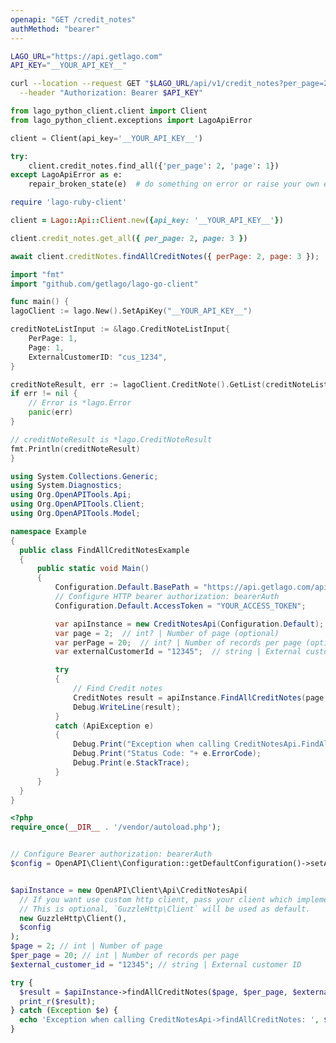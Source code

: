 ```yaml
---
openapi: "GET /credit_notes"
authMethod: "bearer"
---
```


<RequestExample>

```bash cURL
LAGO_URL="https://api.getlago.com"
API_KEY="__YOUR_API_KEY__"

curl --location --request GET "$LAGO_URL/api/v1/credit_notes?per_page=2&page=1" \
  --header "Authorization: Bearer $API_KEY"
```

```python Python
from lago_python_client.client import Client
from lago_python_client.exceptions import LagoApiError

client = Client(api_key='__YOUR_API_KEY__')

try:
    client.credit_notes.find_all({'per_page': 2, 'page': 1})
except LagoApiError as e:
    repair_broken_state(e)  # do something on error or raise your own exception
```

```ruby Ruby
require 'lago-ruby-client'

client = Lago::Api::Client.new({api_key: '__YOUR_API_KEY__'})

client.credit_notes.get_all({ per_page: 2, page: 3 })
```

```js Javascript
await client.creditNotes.findAllCreditNotes({ perPage: 2, page: 3 });
```

```go Go
import "fmt"
import "github.com/getlago/lago-go-client"

func main() {
lagoClient := lago.New().SetApiKey("__YOUR_API_KEY__")

creditNoteListInput := &lago.CreditNoteListInput{
    PerPage: 1,
    Page: 1,
    ExternalCustomerID: "cus_1234",
}

creditNoteResult, err := lagoClient.CreditNote().GetList(creditNoteListInput)
if err != nil {
    // Error is *lago.Error
    panic(err)
}

// creditNoteResult is *lago.CreditNoteResult
fmt.Println(creditNoteResult)
}
```

```csharp C#
using System.Collections.Generic;
using System.Diagnostics;
using Org.OpenAPITools.Api;
using Org.OpenAPITools.Client;
using Org.OpenAPITools.Model;

namespace Example
{
  public class FindAllCreditNotesExample
  {
      public static void Main()
      {
          Configuration.Default.BasePath = "https://api.getlago.com/api/v1";
          // Configure HTTP bearer authorization: bearerAuth
          Configuration.Default.AccessToken = "YOUR_ACCESS_TOKEN";

          var apiInstance = new CreditNotesApi(Configuration.Default);
          var page = 2;  // int? | Number of page (optional) 
          var perPage = 20;  // int? | Number of records per page (optional) 
          var externalCustomerId = "12345";  // string | External customer ID (optional) 

          try
          {
              // Find Credit notes
              CreditNotes result = apiInstance.FindAllCreditNotes(page, perPage, externalCustomerId);
              Debug.WriteLine(result);
          }
          catch (ApiException e)
          {
              Debug.Print("Exception when calling CreditNotesApi.FindAllCreditNotes: " + e.Message );
              Debug.Print("Status Code: "+ e.ErrorCode);
              Debug.Print(e.StackTrace);
          }
      }
  }
}
```

```php PHP
<?php
require_once(__DIR__ . '/vendor/autoload.php');


// Configure Bearer authorization: bearerAuth
$config = OpenAPI\Client\Configuration::getDefaultConfiguration()->setAccessToken('YOUR_ACCESS_TOKEN');


$apiInstance = new OpenAPI\Client\Api\CreditNotesApi(
  // If you want use custom http client, pass your client which implements `GuzzleHttp\ClientInterface`.
  // This is optional, `GuzzleHttp\Client` will be used as default.
  new GuzzleHttp\Client(),
  $config
);
$page = 2; // int | Number of page
$per_page = 20; // int | Number of records per page
$external_customer_id = "12345"; // string | External customer ID

try {
  $result = $apiInstance->findAllCreditNotes($page, $per_page, $external_customer_id);
  print_r($result);
} catch (Exception $e) {
  echo 'Exception when calling CreditNotesApi->findAllCreditNotes: ', $e->getMessage(), PHP_EOL;
}
```

</RequestExample>